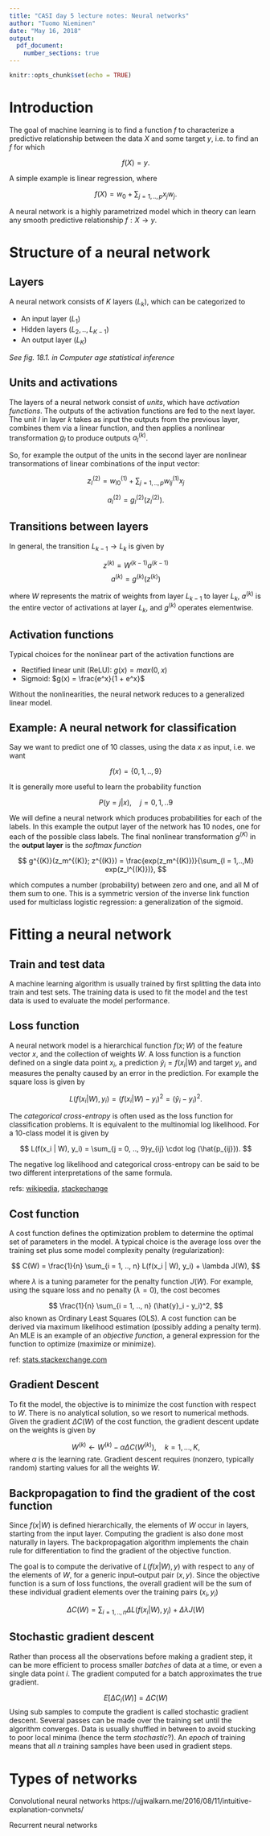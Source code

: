 ```yaml
---
title: "CASI day 5 lecture notes: Neural networks"
author: "Tuomo Nieminen"
date: "May 16, 2018"
output: 
  pdf_document:
    number_sections: true
---
```


```r
knitr::opts_chunk$set(echo = TRUE)
```


# Introduction

The goal of machine learning is to find a function $f$ to characterize a predictive relationship between the data $X$ and some target $y$, i.e. to find an $f$ for which

$$f(X) = y.$$

A simple example is linear regression, where

$$f(X) = w_0 + \sum_{j = 1, .., p} x_jw_j.$$

A neural network is a highly parametrized model which in theory can learn any smooth predictive relationship $f: X \rightarrow y$.

# Structure of a neural network

## Layers

A neural network consists of $K$ layers ($L_k$), which can be categorized to

- An input layer ($L_1$)
- Hidden layers ($L_2, .., L_{K-1}$)
- An output layer ($L_K$)

*See fig. 18.1. in Computer age statistical inference*

## Units and activations

The layers of a neural network consist of *units*, which have *activation functions*. The outputs of the activation functions are fed to the next layer. The unit $l$ in layer $k$ takes as input the outputs from the previous layer, combines them via a linear function, and then applies a nonlinear transformation $g_l$ to produce outputs $a_l^{(k)}$.

So, for example the output of the units in the second layer are nonlinear transormations of linear combinations of the input vector:

$$z_l^{(2)} = w_{l0}^{(1)} + \sum_{j=1, .., p} w_{lj}^{(1)}x_j$$

$$a_l^{(2)} = g_l^{(2)}(z_l^{(2)}).$$

## Transitions between layers

In general, the transition $L_{k-1} \rightarrow L_k$ is given by

$$z^{(k)} = W^{(k-1)}a^{(k-1)}$$
$$a^{(k)} = g^{(k)}(z^{(k)})$$

where $W$ represents the matrix of weights from layer $L_{k-1}$ to layer $L_k$,  $a^{(k)}$ is the entire vector of activations at layer $L_k$, and $g^{(k)}$ operates elementwise.


## Activation functions

Typical choices for the nonlinear part of the activation functions are 

- Rectified linear unit (ReLU): $g(x) = max(0, x)$
- Sigmoid: $g(x) =  \frac{e^x}{1 + e^x}$

Without the nonlinearities, the neural network reduces to a generalized linear model.


## Example: A neural network for classification

Say we want to predict one of 10 classes, using the data $x$ as input, i.e. we want

$$f(x)= \{0, 1, .., 9 \}$$

It is generally more useful to learn the probability function 

$$P(y = j | x), \quad j = 0, 1, .. 9 $$

We will define a neural network which produces probabilities for each of the labels. In this example the output layer of the network has 10 nodes, one for each of the possible class labels. The final nonlinear transformation $g^{(K)}$ in the **output layer** is the *softmax function*  

$$
g^{(K)}(z_m^{(K)}; z^{(K)}) = \frac{exp(z_m^{(K)})}{\sum_{l = 1,..,M} exp(z_l^{(K)})},
$$

which computes a number (probability) between zero and one, and all M of them sum to one. This is a symmetric version of the inverse link function used for multiclass logistic regression: a generalization of the sigmoid. 


# Fitting a neural network

## Train and test data

A machine learning algorithm is usually trained by first splitting the data into train and test sets. The training data is used to fit the model and the test data is used to evaluate the model performance. 

## Loss function

A neural network model is a hierarchical function $f(x; W)$ of the feature vector $x$, and the collection of weights $W$. A loss function is a function defined on a single data point $x_i$, a prediction $\hat{y}_i = f(x_i | W)$ and target $y_i$, and measures the penalty caused by an error in the prediction. For example the square loss is given by 

$$L(f(x_i | W), y_i) = (f(x_i | W) - y_i)^2 = (\hat{y}_i - y_i)^2.$$ 


The *categorical cross-entropy* is often used as the loss function for classification problems. It is equivalent to the multinomial log likelihood. For a 10-class model it is given by

$$
L(f(x_i | W), y_i) = \sum_{j = 0, .., 9}y_{ij} \cdot log (\hat{p_{ij}}).
$$

The negative log likelihood and categorical cross-entropy can be said to be two different interpretations of the same formula.

refs: 
[wikipedia](https://en.wikipedia.org/wiki/Cross_entropy#Cross-entropy_error_function_and_logistic_regression),
[stackechange](https://stats.stackexchange.com/questions/198038/cross-entropy-or-log-likelihood-in-output-layer)

## Cost function

A cost function defines the optimization problem to determine the optimal set of parameters in the model. A typical choice is the average loss over the training set plus some model complexity penalty (regularization):

$$
C(W) = \frac{1}{n} \sum_{i = 1, .., n} L(f(x_i | W), y_i) + \lambda J(W),
$$

where $\lambda$ is a tuning parameter for the penalty function $J(W)$. For example, using the square loss and no penalty ($\lambda = 0$), the cost becomes

$$
\frac{1}{n} \sum_{i = 1, .., n} (\hat{y}_i - y_i)^2,
$$
also known as Ordinary Least Squares (OLS). A cost function can be derived via maximum likelihood estimation (possibly adding a penalty term). An MLE is an example of an *objective function*, a general expression for the function to optimize (maximize or minimize).

ref: [stats.stackexchange.com](https://stats.stackexchange.com/questions/179026/objective-function-cost-function-loss-function-are-they-the-same-thing)


## Gradient Descent

To fit the model, the objective is to minimize the cost function with respect to $W$. There is no analytical solution, so we resort to numerical methods. Given the gradient $\Delta C(W)$ of the cost function, the gradient descent update on the weights is given by

$$
W^{(k)} \leftarrow W^{(k)} - \alpha \Delta C(W^{(k)}) , \quad k = 1, ..., K,
$$
where $\alpha$ is the learning rate. Gradient descent requires (nonzero, typically random) starting values for all the weights $W$. 

## Backpropagation to find the gradient of the cost function

Since $f(x | W)$ is defined hierarchically, the elements of $W$ occur in layers, starting from the input layer. Computing the gradient is also done most naturally in layers. The backpropagation algorithm implements the chain rule for differentiation to find the gradient of the objective function.

The goal is to compute the derivative of $L(f(x | W), y)$ with respect to any of the elements of $W$, for a generic input–output pair $(x, y)$. Since the objective function is a sum of loss functions, the overall gradient will be the sum of these individual gradient elements over the training pairs $(x_i, y_i)$

$$
\Delta C(W) = \sum_{i = 1, .., n} \Delta L(f(x_i | W), y_i) + \Delta \lambda J(W)
$$



## Stochastic gradient descent

Rather than process all the observations before making a gradient step, it can be more efficient to process smaller *batches* of data at a time, or even a single data point $i$. The gradient computed for a batch approximates the true gradient.

$$
E[\Delta C_i(W)] = \Delta C(W)
$$
Using sub samples to compute the gradient is called stochastic gradient descent. Several passes can be made over the training set until the algorithm converges. Data is usually shuffled in between to avoid stucking to poor local minima (hence the term *stochastic*?). An *epoch* of training means that all $n$ training samples have been used in gradient steps.

# Types of networks

Convolutional neural networks
https://ujjwalkarn.me/2016/08/11/intuitive-explanation-convnets/

Recurrent neural networks
